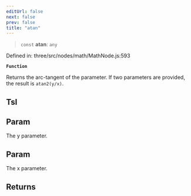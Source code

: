 ```yaml
---
editUrl: false
next: false
prev: false
title: "atan"
---
```


> `const` **atan**: `any`

Defined in: three/src/nodes/math/MathNode.js:593

**`Function`**

Returns the arc-tangent of the parameter.
If two parameters are provided, the result is `atan2(y/x)`.

## Tsl

## Param

The y parameter.

## Param

The x parameter.

## Returns
